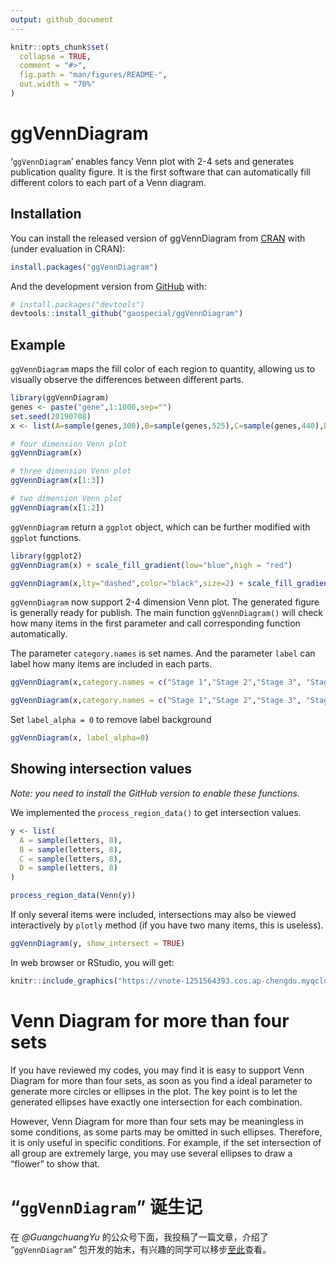 ```yaml
---
output: github_document
---
```


<!-- README.md is generated from README.Rmd. Please edit that file -->

```r
knitr::opts_chunk$set(
  collapse = TRUE,
  comment = "#>",
  fig.path = "man/figures/README-",
  out.width = "70%"
)
```
# ggVennDiagram

<!-- badges: start -->
<!-- badges: end -->

'`ggVennDiagram`' enables fancy Venn plot with 2-4 sets and generates publication quality figure. 
It is the first software that can automatically fill different colors to each part of a Venn diagram.

## Installation

You can install the released version of ggVennDiagram from [CRAN](https://CRAN.R-project.org) with (under evaluation in CRAN):

``` r
install.packages("ggVennDiagram")
```

And the development version from [GitHub](https://github.com/) with:

``` r
# install.packages("devtools")
devtools::install_github("gaospecial/ggVennDiagram")
```
## Example

`ggVennDiagram` maps the fill color of each region to quantity, allowing us to visually observe the differences between different parts. 

```r
library(ggVennDiagram)
genes <- paste("gene",1:1000,sep="")
set.seed(20190708)
x <- list(A=sample(genes,300),B=sample(genes,525),C=sample(genes,440),D=sample(genes,350))

# four dimension Venn plot
ggVennDiagram(x)

# three dimension Venn plot
ggVennDiagram(x[1:3])

# two dimension Venn plot
ggVennDiagram(x[1:2])
```

`ggVennDiagram` return a `ggplot` object, which can be further modified with `ggplot` functions.

```r
library(ggplot2)
ggVennDiagram(x) + scale_fill_gradient(low="blue",high = "red")

ggVennDiagram(x,lty="dashed",color="black",size=2) + scale_fill_gradient(low="white",high = "red")
```

`ggVennDiagram` now support 2-4 dimension Venn plot. The generated figure is generally ready for publish. The main function `ggVennDiagram()` will check how many items in the first parameter and call corresponding function automatically.

The parameter `category.names` is set names. And the parameter `label` can label how many items are included in each parts.

```r
ggVennDiagram(x,category.names = c("Stage 1","Stage 2","Stage 3", "Stage4"))

ggVennDiagram(x,category.names = c("Stage 1","Stage 2","Stage 3", "Stage4"), label = NULL)
```

Set `label_alpha = 0` to remove label background

```r
ggVennDiagram(x, label_alpha=0)
```

## Showing intersection values

*Note: you need to install the GitHub version to enable these functions.*

We implemented the `process_region_data()` to get intersection values.

```r
y <- list(
  A = sample(letters, 8),
  B = sample(letters, 8),
  C = sample(letters, 8),
  D = sample(letters, 8)
)

process_region_data(Venn(y))
```

If only several items were included, intersections may also be viewed interactively by `plotly` method (if you have two many items, this is useless).


```r
ggVennDiagram(y, show_intersect = TRUE)
```



In web browser or RStudio, you will get:

```r
knitr::include_graphics("https://vnote-1251564393.cos.ap-chengdu.myqcloud.com/typora-img/intersection.gif")
```



# Venn Diagram for more than four sets

If you have reviewed my codes, you may find it is easy to support Venn Diagram for more than four sets,
as soon as you find a ideal parameter to generate more circles or ellipses in the plot. 
The key point is to let the generated ellipses have exactly one intersection for each combination.

However, Venn Diagram for more than four sets may be meaningless in some conditions, 
as some parts may be omitted in such ellipses. Therefore, it is only useful in specific conditions. 
For example, if the set intersection of all group are extremely large, you may use several
ellipses to draw a "flower" to show that.


# "`ggVennDiagram`" 诞生记

在 *@GuangchuangYu* 的公众号下面，我投稿了一篇文章，介绍了 "`ggVennDiagram`" 包开发的始末，有兴趣的同学可以移步[至此](https://mp.weixin.qq.com/s/peNWKC5m7EWEv6w3m4rsIA)查看。
